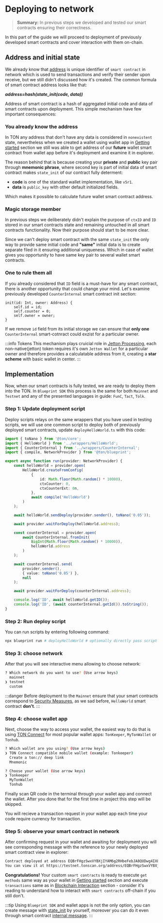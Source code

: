 # Deploying to network

> **Summary:** In previous steps we developed and tested our smart contracts ensuring their correctness. 

In this part of the guide we will proceed to deployment of previously developed smart contracts and cover interaction with them on-chain.

## Address and initial state

We already know that [address](/v3/documentation/smart-contracts/addresses/) is unique identifier of `smart contract` in network which is used to send transactions and verify their sender upon receive, but we still didn't discussed how it's created. The common formula of smart contract address looks like that:

***address=hash(state_init(code, data))***

Address of smart contract is a hash of aggregated initial code and data of smart contracts upon deployment. This simple mechanism have few important consequences:

### You already know the address

In TON any address that don't have any data is considered in `nonexistent` state, nevertheless when we created a wallet using wallet app in [Getting started](/v3/guidelines/quick-start/getting-started) section we still was able to get address of our **future** wallet smart contract from wallet app before it's deployment and examine it in explorer. 

The reason behind that is because creating your **private** and **public** key pair through **mnemonic phrase**, where second key is part of initial data of smart contract makes `state_init` of our contract fully determent:
 - **code** is one of the standard wallet implementation, like `v5r1`.
 - **data** is `public_key` with other default initialized fields.

Which makes it possible to calculate future wallet smart contract address.

### Magic storage member

In previous steps we deliberately didn't explain the purpose of `ctxID` and `ID` stored in our smart contracts state and remaining untouched in all smart contracts functionality. Now their purpose should start to be more clear.

Since we can't deploy smart contract with the same `state_init` the only way to provide same initial code and **"same"** initial data is to create separate filed in it ensuring additional uniqueness. Which in case of wallet gives you opportunity to have same key pair to several wallet smart contracts.

### One to rule them all

If you already considered that `ID` field is a must-have for any smart contract, there is another opportunity that could change your mind. Let's examine previously developed `CounterInternal` smart contract init section:

```tact
init(id: Int, owner: Address) {
    self.id = id;
    self.counter = 0;
    self.owner = owner;
}
```

If we remove `id` field from its initial storage we can ensure that **only one** `CounterInternal` smart-cotnract could exzist for a particular owner.

:::info Tokens
This mechanism plays cruicial role in [Jetton Processing](/v3/guidelines/dapps/asset-processing/jettons/), each non-native(jetton) token requires it's own `Jetton Wallet` for a particular owner and therefore provides a calculatable address from it, creating a **star scheme** with basic wallet in center.
:::

## Implementation

Now, when our smart contracts is fully tested, we are ready to deploy them into the TON. In `Blueprint SDK` this process is the same for both `Mainnet` and `Testnet` and any of the presented languages in guide: `FunC`, `Tact`, `Tolk`. 

### Step 1: Update deployment script

Deploy scripts relays on the same wrappers that you have used in testing scripts, we will use one common script to deploy both of previously deployed smart contracts, update `deployHelloWorld.ts` with this code:

```typescript title="/scripts/deployHelloWorld.ts"
import { toNano } from '@ton/core';
import { HelloWorld } from '../wrappers/HelloWorld';
import { CounterInternal } from '../wrappers/CounterInternal';
import { compile, NetworkProvider } from '@ton/blueprint';

export async function run(provider: NetworkProvider) {
    const helloWorld = provider.open(
        HelloWorld.createFromConfig(
            {
                id: Math.floor(Math.random() * 10000),
                ctxCounter: 0,
                ctxCounterExt: 0n,
            },
            await compile('HelloWorld')
        )
    );

    await helloWorld.sendDeploy(provider.sender(), toNano('0.05'));

    await provider.waitForDeploy(helloWorld.address);

    const counterInternal = provider.open(
        await CounterInternal.fromInit(
            BigInt(Math.floor(Math.random() * 10000)),
            helloWorld.address
        )
    );

    await counterInternal.send(
        provider.sender(),
        { value: toNano('0.05') }, 
        null
    );

    await provider.waitForDeploy(counterInternal.address);

    console.log('ID', await helloWorld.getID());
    console.log('ID', (await counterInternal.getId()).toString());
}
```

### Step 2: Run deploy script

You can run scripts by entering following command:

```bash
npx blueprint run # deployHelloWorld # optionally directly pass script
```

### Step 3: choose network

After that you will see interactive menu allowing to choose network:

```bash
? Which network do you want to use? (Use arrow keys)
  mainnet
❯ testnet
  custom
```

:::danger
Before deployment to the `Mainnet` ensure that your smart contracts correspond to [Security Measures](/v3/guidelines/smart-contracts/security/overview/), as we sad before, `HelloWorld` smart contract **don't**.
:::

### Step 4: choose wallet app

Next, choose the way to access your wallet, the easiest way to do that is using [TON Connect](/v3/guidelines/ton-connect/overview/) for most popular wallet apps: `TonKeeper`, `MyTonWallet` or `Tonhub`.
```bash
? Which wallet are you using? (Use arrow keys)
❯ TON Connect compatible mobile wallet (example: Tonkeeper) 
  Create a ton:// deep link 
  Mnemonic

? Choose your wallet (Use arrow keys)
❯ Tonkeeper 
  MyTonWallet 
  Tonhub
```

Finally scan QR code in the terminal through your wallet app and connect the wallet. After you done that for the first time in project this step will be skipped.

You will recieve a transaction request in your wallet app each time your code require currency for transaction.

### Step 5: observe your smart contract in network

 After confirming request in your wallet and awaiting for deployment you will see corresponding message with the reference to your newly deployed smart contract view in explorer:

```bash
Contract deployed at address EQBrFHgzSwxVYBXjIYAM6g2RHbeFebJA8QUDwg4IX8CPDPug
You can view it at https://testnet.tonscan.org/address/EQBrFHgzSwxVYBXjIYAM6g2RHbeFebJA8QUDwg4IX8CPDPug
```

**Congratulations!** Your custom `smart contracts` is ready to execute `get methods` same way as your wallet in [Getting started](/v3/guidelines/quick-start/getting-started#navigation-tabs/) section and execute `transactions` same as in [Blockchain Interaction](/v3/guidelines/quick-start/blockchain-interaction/reading-from-network) section - consider it's reading to understand how to interact with `smart contracts` off-chain if you still don't.

:::tip
Using `Blueprint SDK` and wallet apps is not the only option, you can create message with [state_init](/v3/documentation/smart-contracts/message-management/sending-messages#message-layout/) by yourself, moreover you can do it even through smart contract [internal message](/v3/documentation/smart-contracts/message-management/sending-messages#message-layout/).
:::


